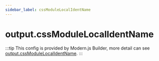 ```yaml
---
sidebar_label: cssModuleLocalIdentName
---
```


# output.cssModuleLocalIdentName

:::tip
This config is provided by Modern.js Builder, more detail can see [output.cssModuleLocalIdentName](https://modernjs.dev/builder/en/api/config-output.html#outputcssmodulelocalidentname).
:::


<Main />
